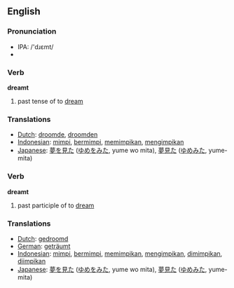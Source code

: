 ==English==

=== Pronunciation ===
*IPA: /'dɹεmt/
*{{audio|en-us-dreamt.ogg|Audio (US)}}

=== Verb ===

'''dreamt'''

# past tense of to [[dream]]

=== Translations ===
*[[Dutch]]: [[droomde]], [[droomden]]
*[[Indonesian]]: [[mimpi]], [[mimpi|bermimpi]], [[mimpi|memimpikan]], [[impi|mengimpikan]]
*[[Japanese]]: [[夢]]を[[見た]] ([[ゆめ]]を[[みた]], yume wo mita), [[夢見た]] ([[ゆめみた]], yume-mita)

=== Verb ===

'''dreamt'''

# past participle of to [[dream]]

=== Translations ===
*[[Dutch]]: [[gedroomd]]
*[[German]]: [[geträumt]]
*[[Indonesian]]: [[mimpi]], [[mimpi|bermimpi]], [[mimpi|memimpikan]], [[impi|mengimpikan]], [[mimpi|dimimpikan]], [[impi|diimpikan]]
*[[Japanese]]: [[夢]]を[[見た]] ([[ゆめ]]を[[みた]], yume wo mita), [[夢見た]] ([[ゆめみた]], yume-mita)